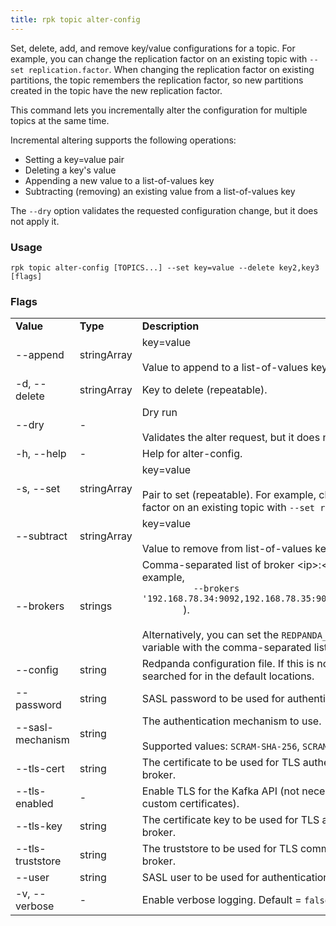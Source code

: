 ```yaml
---
title: rpk topic alter-config
---
```


<head>
  <meta name="title" content="rpk topic alter-config | Redpanda Docs" />
  <meta name="description" content="rpk topic alter-config" />
</head>

Set, delete, add, and remove key/value configurations for a topic. For example, you can change the replication factor on an existing topic with `--set replication.factor`. When changing the replication factor on existing partitions, the topic remembers the replication factor, so new partitions created in the topic have the new replication factor.

This command lets you incrementally alter the configuration for multiple
topics at the same time.

Incremental altering supports the following operations:

- Setting a key=value pair
- Deleting a key's value
- Appending a new value to a list-of-values key
- Subtracting (removing) an existing value from a list-of-values key

The `--dry` option validates the requested configuration change, but it does not apply it.

### Usage

```
rpk topic alter-config [TOPICS...] --set key=value --delete key2,key3 [flags]
```

### Flags

<table>
  <tbody>
    <tr>
      <td>
        <strong> Value</strong>
      </td>
      <td>
        <strong> Type</strong>
      </td>
      <td>
        <strong> Description</strong>
      </td>
    </tr>
    <tr>
      <td>--append</td>
      <td>stringArray</td>
      <td> key=value<br/><br/>Value to append to a list-of-values key (repeatable).</td>
    </tr>
    <tr>
      <td>-d, --delete</td>
      <td>stringArray</td>
      <td> Key to delete (repeatable).</td>
    </tr>
    <tr>
      <td>--dry</td>
      <td>-</td>
      <td> Dry run<br/><br/>Validates the alter request, but it does not apply it.</td>
    </tr>
    <tr>
      <td>-h, --help</td>
      <td>-</td>
      <td> Help for alter-config.</td>
    </tr>
    <tr>
      <td>-s, --set</td>
      <td>stringArray</td>
      <td> key=value<br/><br/>Pair to set (repeatable). For example, change the replication factor on an existing topic with <code>--set replication.factor</code></td>
    </tr>
    <tr>
      <td>--subtract</td>
      <td>stringArray</td>
      <td> key=value<br/><br/>Value to remove from list-of-values key (repeatable).</td>
    </tr>
    <tr>
      <td>--brokers</td>
      <td>strings</td>
      <td>
        Comma-separated list of broker &lt;ip&gt;:&lt;port&gt; pairs (for example,
        <code>
          --brokers '192.168.78.34:9092,192.168.78.35:9092,192.179.23.54:9092'
        </code>
        ).<br/><br/>Alternatively, you can set the <code>REDPANDA_BROKERS</code>
        environment variable with the comma-separated list of broker addresses.
      </td>
    </tr>
    <tr>
      <td>--config</td>
      <td>string</td>
      <td>
        Redpanda configuration file. If this is not set, then the file is searched for in the
        default locations.
      </td>
    </tr>
    <tr>
      <td>--password</td>
      <td>string</td>
      <td> SASL password to be used for authentication.</td>
    </tr>
    <tr>
      <td>--sasl-mechanism</td>
      <td>string</td>
      <td>
        The authentication mechanism to use.<br/><br/>Supported values:
        <code>SCRAM-SHA-256</code>, <code>SCRAM-SHA-512</code>.
      </td>
    </tr>
    <tr>
      <td>--tls-cert</td>
      <td>string</td>
      <td>
        The certificate to be used for TLS authentication with the broker.
      </td>
    </tr>
    <tr>
      <td>--tls-enabled</td>
      <td>-</td>
      <td>
        Enable TLS for the Kafka API (not necessary if specifying custom certificates).
      </td>
    </tr>
    <tr>
      <td>--tls-key</td>
      <td>string</td>
      <td>
        The certificate key to be used for TLS authentication with the broker.
      </td>
    </tr>
    <tr>
      <td>--tls-truststore</td>
      <td>string</td>
      <td> The truststore to be used for TLS communication with the broker.</td>
    </tr>
    <tr>
      <td>--user</td>
      <td>string</td>
      <td> SASL user to be used for authentication.</td>
    </tr>
    <tr>
      <td>-v, --verbose</td>
      <td>-</td>
      <td>
        Enable verbose logging. Default = <code>false</code>).
      </td>
    </tr>
  </tbody>
</table>
